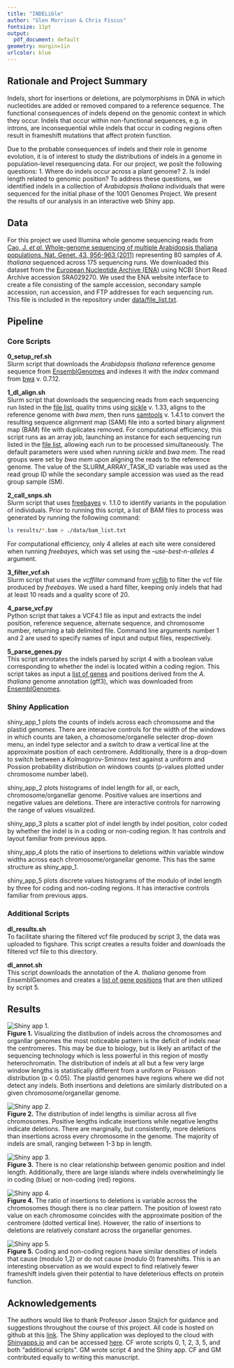 ```yaml
---
title: "INDELible"
author: "Glen Morrison & Chris Fiscus"
fontsize: 11pt
output:
  pdf_document: default
geometry: margin=1in
urlcolor: blue
---
```

## Rationale and Project Summary  
Indels, short for insertions or deletions, are polymorphisms in DNA in which nucleotides are added or removed compared to a reference sequence. The functional consequences of indels depend on the genomic context in which they occur. Indels that occur within non-functional sequences, e.g. in introns, are inconsequential while indels that occur in coding regions often result in frameshift mutations that affect protein function.  

Due to the probable consequences of indels and their role in genome evolution, it is of interest to study the distributions of indels in a genome in population-level resequencing data. For our project, we posit the following questions: 1. Where do indels occur across a plant genome? 2. Is indel length related to genomic position? To address these questions, we identified indels in a collection of *Arabidopsis thaliana* individuals that were sequenced for the initial phase of the 1001 Genomes Project. We present the results of our analysis in an interactive web Shiny app.   

## Data 
For this project we used Illumina whole genome sequencing reads from [Cao, J. *et al.* Whole-genome sequencing of multiple Arabidopsis thaliana populations. Nat. Genet. 43, 956-963 (2011)](https://www.nature.com/articles/ng.911) representing 80 samples of *A. thaliana* sequenced across 175 sequencing runs.  We downloaded this dataset from the [European Nucleotide Archive (ENA)](https://www.ebi.ac.uk/ena) using NCBI Short Read Archive accession SRA029270. We used the ENA website interface to create a file consisting of the sample accession, secondary sample accession, run accession, and FTP addresses for each sequencing run. This file is included in the repository under [data/file_list.txt](https://github.com/biodataprog/teamproject-indelible/blob/master/data/file_list.txt).    

## Pipeline  
### Core Scripts 
**0_setup_ref.sh**  
Slurm script that downloads the *Arabidopsis thaliana* reference genome sequence from [EnsemblGenomes](http://ensemblgenomes.org/) and indexes it with the *index* command from [bwa](https://github.com/lh3/bwa) v. 0.7.12. 

**1_dl_align.sh**  
Slurm script that downloads the sequencing reads from each sequencing run listed in the [file list](https://github.com/biodataprog/teamproject-indelible/blob/master/data/file_list.txt), quality trims using [sickle](https://github.com/najoshi/sickle) v. 1.33, aligns to the reference genome with *bwa mem*, then runs [samtools](https://github.com/samtools/samtools) v. 1.4.1 to convert the resulting sequence alignment map (SAM) file into a sorted binary alignment map (BAM) file with duplicates removed. For computational efficiency, this script runs as an array job, launching an instance for each sequencing run listed in the [file list](https://github.com/biodataprog/teamproject-indelible/blob/master/data/file_list.txt), allowing each run to be processed simultaneously. The default parameters were used when running *sickle* and *bwa mem*. The read groups were set by *bwa mem* upon aligning the reads to the reference genome. The value of the SLURM_ARRAY_TASK_ID variable was used as the read group ID while the secondary sample accession was used as the read group sample (SM).     

**2_call_snps.sh**   
Slurm script that uses [freebayes](https://github.com/ekg/freebayes) v. 1.1.0 to identify variants in the population of individuals. Prior to running this script, a list of BAM files to process was generated by running the following command: 
```bash
ls results/*.bam > ./data/bam_list.txt
``` 
For computational efficiency, only 4 alleles at each site were considered when running *freebayes*, which was set using the *--use-best-n-alleles 4* argument.  

**3_filter_vcf.sh**  
Slurm script that uses the *vcffilter* command from [vcflib](https://github.com/vcflib/vcflib) to filter the vcf file produced by *freebayes*. We used a hard filter, keeping only indels that had at least 10 reads and a quality score of 20. 

**4_parse_vcf.py**  
Python script that takes a VCF4.1 file as input and extracts the indel position, reference sequence, alternate sequence, and chromosome number, returning a tab delimited file. Command line arguments number 1 and 2 are used to specify names of input and output files, respectively.

**5_parse_genes.py**  
This script annotates the indels parsed by script 4 with a boolean value corresponding to whether the indel is located within a coding region. This script takes as input a [list of genes](https://github.com/biodataprog/teamproject-indelible/blob/master/data/genes.txt) and positions derived from the *A. thaliana* genome annotation (gff3), which was downloaded from [EnsemblGenomes](http://ensemblgenomes.org/).  

### Shiny Application 
shiny_app_1 plots the counts of indels across each chromosome and the plastid genomes. There are interacive controls for the width of the windows in which counts are taken, a chomosome/organelle selecter drop-down menu, an indel type selector and a switch to draw a vertical line at the approximate position of each centromere. Additionally, there is a drop-down to switch between a Kolmogorov-Smirnov test against a uniform and Possion probability distribution on windows counts (p-values plotted under chromosome number label).

shiny_app_2 plots histograms of indel length for all, or each, chromosome/organellar genome. Positive values are insertions and negative values are deletions. There are interactive controls for narrowing the range of values visualized.

shiny_app_3 plots a scatter plot of indel length by indel position, color coded by whether the indel is in a coding or non-coding region. It has controls and layout familiar from previous apps.

shiny_app_4 plots the ratio of insertions to deletions within variable window widths across each chromosome/organellar genome. This has the same structure as shiny_app_1.

shiny_app_5 plots discrete values histograms of the modulo of indel length by three for coding and non-coding regions. It has interactive controls familiar from previous apps. 

### Additional Scripts
**dl_results.sh**  
To facilitate sharing the filtered vcf file produced by script 3, the data was uploaded to figshare. This script creates a results folder and downloads the filtered vcf file to this directory.  

**dl_annot.sh**  
This script downloads the annotation of the *A. thaliana* genome from EnsemblGenomes and creates a [list of gene positions](https://github.com/biodataprog/teamproject-indelible/blob/master/data/genes.txt) that are then utilized by script 5. 

## Results 
![Shiny app 1.](./screenshots/shiny_app_1_screenshot.png)  
**Figure 1.** Visualizing the distibution of indels across the chromosomes and organllar genomes the most noticeable pattern is the deficit of indels near the centromeres. This may be due to biology, but is likely an artifact of the sequencing technology which is less powerful in this region of mostly heterochromatin. The distribution of indels at all but a few very large window lengths is statistically different from a uniform or Poisson distribution (p < 0.05). The plastid genomes have regions where we did not detect any indels. Both insertions and deletions are similarly distributed on a given chromosome/organellar genome.

![Shiny app 2.](./screenshots/shiny_app_2_screenshot.png)  
**Figure 2.** The distribution of indel lengths is similiar across all five chromosomes. Positive lengths indicate insertions while negative lengths indicate deletions. There are marginally, but consistently, more deletions than insertions across every chromosome in the genome. The majority of indels are small, ranging between 1-3 bp in length. 

![Shiny app 3.](./screenshots/shiny_app_3_screenshot.png)  
**Figure 3.** There is no clear relationship between genomic position and indel length. Additionally, there are large islands where indels overwhelmingly lie in coding (blue) or non-coding (red) regions.  

![Shiny app 4.](./screenshots/shiny_app_4_screenshot.png)  
**Figure 4.** The ratio of insertions to deletions is variable across the chromosomes though there is no clear pattern. The position of lowest rato value on each chromosome coincides with the approximate position of the centromere (dotted vertical line). However, the ratio of insertions to deletions are relatively constant across the organellar genomes.

![Shiny app 5.](./screenshots/shiny_app_5_screenshot.png)  
**Figure 5.** Coding and non-coding regions have similar densities of indels that cause (modulo 1,2) or do not cause (modulo 0) frameshifts. This is an interesting observation as we would expect to find relatively fewer frameshift indels given their potential to have deleterious effects on protein function.

## Acknowledgements
The authors would like to thank Professor Jason Stajich for guidance and suggestions throughout the course of this project. All code is hosted on github at this [link](https://github.com/biodataprog/teamproject-indelible). The Shiny application was deployed to the cloud with [Shinyapps.io](https://www.shinyapps.io) and can be accessed [here](https://cjfiscus.shinyapps.io/shiny_app/). CF wrote scripts 0, 1, 2, 3, 5, and both "additional scripts". GM wrote script 4 and the Shiny app. CF and GM contributed equally to writing this manuscript.     
